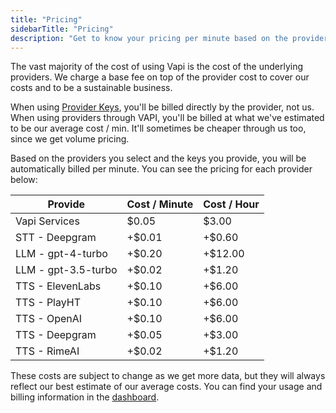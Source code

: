 ```yaml
---
title: "Pricing"
sidebarTitle: "Pricing"
description: "Get to know your pricing per minute based on the providers you choose."
---
```


The vast majority of the cost of using Vapi is the cost of the underlying providers. We charge a base fee on top of the provider cost to cover our costs and to be a sustainable business.

When using [Provider Keys](/provider_keys), you'll be billed directly by the provider, not us. When using providers through VAPI, you'll be billed at what we've estimated to be our average cost / min. It'll sometimes be cheaper through us too, since we get volume pricing.

Based on the providers you select and the keys you provide, you will be automatically billed per minute. You can see the pricing for each provider below:

| Provide             | Cost / Minute | Cost / Hour |
| ------------------- | ------------- | ----------- |
| Vapi Services       | $0.05         | $3.00       |
| STT - Deepgram      | +$0.01        | +$0.60      |
| LLM - gpt-4-turbo   | +$0.20        | +$12.00     |
| LLM - gpt-3.5-turbo | +$0.02        | +$1.20      |
| TTS - ElevenLabs    | +$0.10        | +$6.00      |
| TTS - PlayHT        | +$0.10        | +$6.00      |
| TTS - OpenAI        | +$0.10        | +$6.00      |
| TTS - Deepgram      | +$0.05        | +$3.00      |
| TTS - RimeAI        | +$0.02        | +$1.20      |

These costs are subject to change as we get more data, but they will always reflect our best estimate of our average costs. You can find your usage and billing information in the [dashboard](https://dashboard.vapi.ai).
